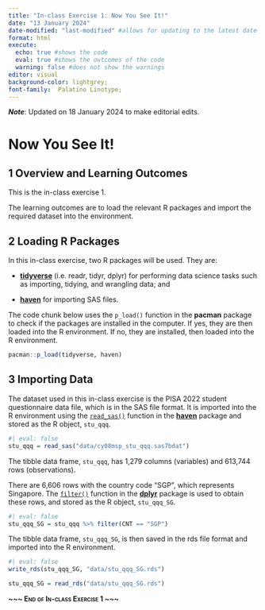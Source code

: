 ```yaml
---
title: "In-class Exercise 1: Now You See It!"
date: "13 January 2024"
date-modified: "last-modified" #allows for updating to the latest date
format: html
execute: 
  echo: true #shows the code
  eval: true #shows the outcomes of the code
  warning: false #does not show the warnings
editor: visual
background-color: lightgrey;
font-family:  Palatino Linotype;
---
```


***Note***: Updated on 18 January 2024 to make editorial edits.

# Now You See It!

## 1 Overview and Learning Outcomes

This is the in-class exercise 1.

The learning outcomes are to load the relevant R packages and import the required dataset into the environment.

## 2 Loading R Packages

In this in-class exercise, two R packages will be used. They are:

-   [**tidyverse**](https://www.tidyverse.org/) (i.e. readr, tidyr, dplyr) for performing data science tasks such as importing, tidying, and wrangling data; and

-   [**haven**](https://haven.tidyverse.org/) for importing SAS files.

The code chunk below uses the `p_load()` function in the **pacman** package to check if the packages are installed in the computer. If yes, they are then loaded into the R environment. If no, they are installed, then loaded into the R environment.

```r
pacman::p_load(tidyverse, haven)
```

## 3 Importing Data

The dataset used in this in-class exercise is the PISA 2022 student questionnaire data file, which is in the SAS file format. It is imported into the R environment using the [`read_sas()`](https://haven.tidyverse.org/reference/read_sas.html) function in the [**haven**](https://haven.tidyverse.org/) package and stored as the R object, `stu_qqq`.

```r
#| eval: false
stu_qqq = read_sas("data/cy08msp_stu_qqq.sas7bdat")
```

The tibble data frame, `stu_qqq`, has 1,279 columns (variables) and 613,744 rows (observations).

There are 6,606 rows with the country code "SGP", which represents Singapore. The [`filter()`](https://dplyr.tidyverse.org/reference/filter.html) function in the [**dplyr**](https://dplyr.tidyverse.org/) package is used to obtain these rows, and stored as the R object, `stu_qqq_SG`.

```r
#| eval: false
stu_qqq_SG = stu_qqq %>% filter(CNT == "SGP")
```

The tibble data frame, `stu_qqq_SG`, is then saved in the rds file format and imported into the R environment.

```r
#| eval: false
write_rds(stu_qqq_SG, "data/stu_qqq_SG.rds")
```

```r
stu_qqq_SG = read_rds("data/stu_qqq_SG.rds")
```

[**\~\~\~ End of In-class Exercise 1 \~\~\~**]{.smallcaps}
